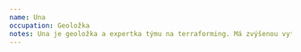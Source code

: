 ```yaml
---
name: Una
occupation: Geoložka
notes: Una je geoložka a expertka týmu na terraforming. Má zvýšenou vytrvalost a schopnost přežít v extrémních podmínkách. Její vada je, že může být náchylná ke zlosti a rychle se nechá vytočit. Její skrytý talent je, že je talentovaná tanečnice a získala mnoho ocenění za své výkony.
---
```



<ActorCard
    size={props.size}
    imageUri="/LP/Una.png"
    imagePosition="center top"
    className="not-prose drop-shadow-md print:filter-none"
    name={name}
    occupation={occupation}
    notes={notes}
/>
